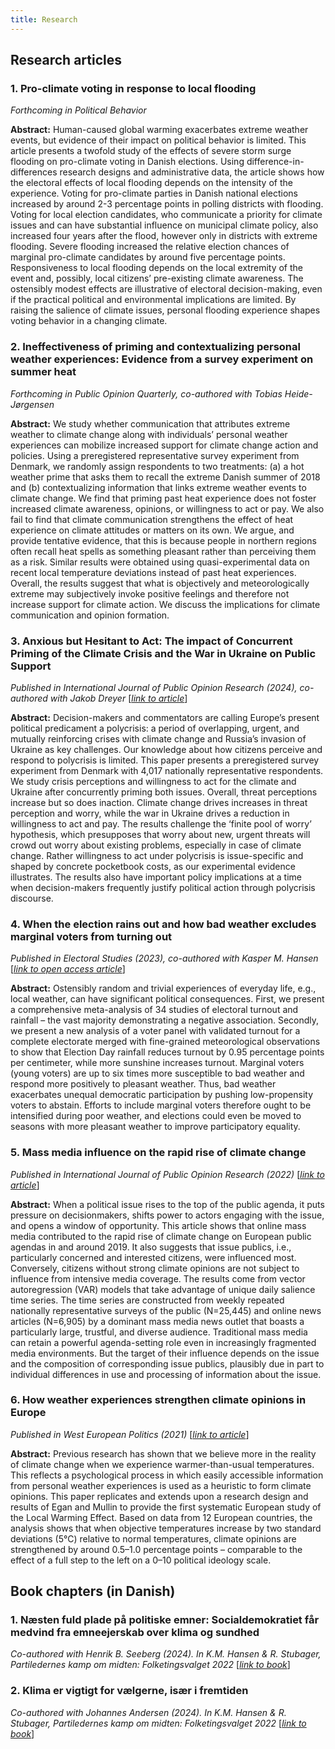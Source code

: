 ```yaml
---
title: Research
---
```


## Research articles

### __1. Pro-climate voting in response to local flooding__

*Forthcoming in Political Behavior*

**Abstract:** Human-caused global warming exacerbates extreme weather events, but evidence of their impact on political behavior is limited. This article presents a twofold study of the effects of severe storm surge flooding on pro-climate voting in Danish elections. Using difference-in-differences research designs and administrative data, the article shows how the electoral effects of local flooding depends on the intensity of the experience. Voting for pro-climate parties in Danish national elections increased by around 2-3 percentage points in polling districts with flooding. Voting for local election candidates, who communicate a priority for climate issues and can have substantial influence on municipal climate policy, also increased four years after the flood, however only in districts with extreme flooding. Severe flooding increased the relative election chances of marginal pro-climate candidates by around five percentage points. Responsiveness to local flooding depends on the local extremity of the event and, possibly, local citizens' pre-existing climate awareness. The ostensibly modest effects are illustrative of electoral decision-making, even if the practical political and environmental implications are limited. By raising the salience of climate issues, personal flooding experience shapes voting behavior in a changing climate.

### __2. Ineffectiveness of priming and contextualizing personal weather experiences: Evidence from a survey experiment on summer heat__

*Forthcoming in Public Opinion Quarterly, co-authored with Tobias Heide-Jørgensen*

**Abstract:** We study whether communication that attributes extreme weather to climate change along with individuals’ personal weather experiences can mobilize increased support for climate change action and policies. Using a preregistered representative survey experiment from Denmark, we randomly assign respondents to two treatments: (a) a hot weather prime that asks them to recall the extreme Danish summer of 2018 and (b) contextualizing information that links extreme weather events to climate change. We find that priming past heat experience does not foster increased climate awareness, opinions, or willingness to act or pay. We also fail to find that climate communication strengthens the effect of heat experience on climate attitudes or matters on its own. We argue, and provide tentative evidence, that this is because people in northern regions often recall heat spells as something pleasant rather than perceiving them as a risk. Similar results were obtained using quasi-experimental data on recent local temperature deviations instead of past heat experiences. Overall, the results suggest that what is objectively and meteorologically extreme may subjectively invoke positive feelings and therefore not increase support for climate action. We discuss the implications for climate communication and opinion formation.

### __3. Anxious but Hesitant to Act: The impact of Concurrent Priming of the Climate Crisis and the War in Ukraine on Public Support__

*Published in International Journal of Public Opinion Research (2024), co-authored with Jakob Dreyer* [_[link to article](https://academic.oup.com/ijpor/article-abstract/36/4/edae054/7831234)_]

**Abstract:** Decision-makers and commentators are calling Europe’s present political predicament a polycrisis: a period of overlapping, urgent, and mutually reinforcing crises with climate change and Russia’s invasion of Ukraine as key challenges. Our knowledge about how citizens perceive and respond to polycrisis is limited. This paper presents a preregistered survey experiment from Denmark with 4,017 nationally representative respondents. We study crisis perceptions and willingness to act for the climate and Ukraine after concurrently priming both issues. Overall, threat perceptions increase but so does inaction. Climate change drives increases in threat perception and worry, while the war in Ukraine drives a reduction in willingness to act and pay. The results challenge the ‘finite pool of worry’ hypothesis, which presupposes that worry about new, urgent threats will crowd out worry about existing problems, especially in case of climate change. Rather willingness to act under polycrisis is issue-specific and shaped by concrete pocketbook costs, as our experimental evidence illustrates. The results also have important policy implications at a time when decision-makers frequently justify political action through polycrisis discourse.

### __4. When the election rains out and how bad weather excludes marginal voters from turning out__

*Published in Electoral Studies (2023), co-authored with Kasper M. Hansen* [_[link to open access article](https://sciencedirect.com/science/article/pii/S0261379422001299)_]

**Abstract:** Ostensibly random and trivial experiences of everyday life, e.g., local weather, can have significant political consequences. First, we present a comprehensive meta-analysis of 34 studies of electoral turnout and rainfall – the vast majority demonstrating a negative association. Secondly, we present a new analysis of a voter panel with validated turnout for a complete electorate merged with fine-grained meteorological observations to show that Election Day rainfall reduces turnout by 0.95 percentage points per centimeter, while more sunshine increases turnout. Marginal voters (young voters) are up to six times more susceptible to bad weather and respond more positively to pleasant weather. Thus, bad weather exacerbates unequal democratic participation by pushing low-propensity voters to abstain. Efforts to include marginal voters therefore ought to be intensified during poor weather, and elections could even be moved to seasons with more pleasant weather to improve participatory equality.

### __5. Mass media influence on the rapid rise of climate change__

*Published in International Journal of Public Opinion Research (2022)* [_[link to article](https://doi.org/10.1080/01402382.2020.1792731)_]

**Abstract:** When a political issue rises to the top of the public agenda, it puts pressure on decisionmakers, shifts power to actors engaging with the issue, and opens a window of opportunity. This article shows that online mass media contributed to the rapid rise of climate change on European public agendas in and around 2019. It also suggests that issue publics, i.e., particularly concerned and interested citizens, were influenced most. Conversely, citizens without strong climate opinions are not subject to influence from intensive media coverage. The results come from vector autoregression (VAR) models that take advantage of unique daily salience time series. The time series are constructed from weekly repeated nationally representative surveys of the public (N=25,445) and online news articles (N=6,905) by a dominant mass media news outlet that boasts a particularly large, trustful, and diverse audience. Traditional mass media can retain a powerful agenda-setting role even in increasingly fragmented media environments. But the target of their influence depends on the issue and the composition of corresponding issue publics, plausibly due in part to individual differences in use and processing of information about the issue.

### __6. How weather experiences strengthen climate opinions in Europe__

*Published in West European Politics (2021)* [_[link to article](https://doi.org/10.1093/ijpor/edac009)_]

**Abstract:** Previous research has shown that we believe more in the reality of climate change when we experience warmer-than-usual temperatures. This reflects a psychological process in which easily accessible information from personal weather experiences is used as a heuristic to form climate opinions. This paper replicates and extends upon a research design and results of Egan and Mullin to provide the first systematic European study of the Local Warming Effect. Based on data from 12 European countries, the analysis shows that when objective temperatures increase by two standard deviations (5°C) relative to normal temperatures, climate opinions are strengthened by around 0.5–1.0 percentage points – comparable to the effect of a full step to the left on a 0–10 political ideology scale.

## Book chapters (in Danish)

### __1. Næsten fuld plade på politiske emner: Socialdemokratiet får medvind fra emneejerskab over klima og sundhed__

*Co-authored with Henrik B. Seeberg (2024). In K.M. Hansen & R. Stubager, Partiledernes kamp om midten: Folketingsvalget 2022* [_[link to book](https://djoefforlag.dk/products/partiledernes-kamp-om-midten)_]

### __2. Klima er vigtigt for vælgerne, især i fremtiden__ 

*Co-authored with Johannes Andersen (2024). In K.M. Hansen & R. Stubager, Partiledernes kamp om midten: Folketingsvalget 2022* [_[link to book](https://djoefforlag.dk/products/partiledernes-kamp-om-midten)_]

